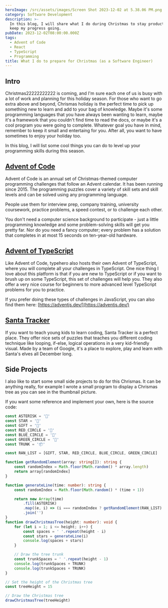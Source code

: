 ```yaml
---
heroImage: /src/assets/images/Screen Shot 2023-12-02 at 5.38.06 PM.png
category: Software Development
description: >-
  In this blog, I will share what I do during Christmas to stay productive and
  keep my progress going.
pubDate: 2023-12-02T08:00:00.000Z
tags:
  - Advent of Code
  - React
  - TypeScript
  - Programming
title: What I do to prepare for Christmas (as a Software Engineer)
---
```


## Intro

Christmas22222222222 is coming, and I'm sure each one of us is busy with a lot of work and planning for this holiday season. For those who want to go extra above and beyond, Chrismas holiday is the perfect time to pick up something new to learn and add to your bag of knowledge. Maybe it's some programming languages that you have always been wanting to learn, maybe it's a framework that you couldn't find time to read the docs, or maybe it's a cool program you were going to complete. Whatever goal you have in mind, remember to keep it small and entertaing for you. After all, you want to have sometimes to enjoy your holiday too.

In this blog, I will list some cool things you can do to level up your programming skills during this season.

## [Advent of Code](https://adventofcode.com/)

Advent of Code is an annual set of Christmas-themed computer programming challenges that follow an Advent calendar. It has been running since 2015. The programming puzzles cover a variety of skill sets and skill levels and can be solved using any programming language.

People use them for interview prep, company training, university coursework, practice problems, a speed contest, or to challenge each other.

You don't need a computer science background to participate - just a little programming knowledge and some problem-solving skills will get you pretty far. Nor do you need a fancy computer; every problem has a solution that completes in at most 15 seconds on ten-year-old hardware.

## [Advent of TypeScript](https://typehero.dev/aot-2023)

Like Advent of Code, typehero also hosts their own Advent of TypeScript, where you will complete all your challenges in TypeScript. One nice thing I love about this platform is that if you are new to TypeScript or if you want to brush up on some TypeScript, this set of challenges will help you. They also offer a very nice course for beginners to more advanced level TypeScript problems for you to practice.

If you prefer doing these types of challenges in JavaScript, you can also find them here: [https://adventjs.dev/](https://adventjs.dev/)

## [Santa Tracker](https://santatracker.google.com/codelab.html)

If you want to teach young kids to learn coding, Santa Tracker is a perfect place. They offer nice sets of puzzles that teaches you different coding technique like looping, if-else, logical operations in a very kid-friendly visual. Made by a team of Google, it's a place to explore, play and learn with Santa's elves all December long.

## Side Projects

I also like to start some small side projects to do for this Chrismas. It can be anything really, for example I wrote a small program to display a Chrismas tree as you can see in the thumbnail picture.

If you want some reference and implement your own, here is the source code:

```ts
const ASTERISK = '🎄'
const STAR = '🌟'
const GIFT = '🎁'
const RED_CIRCLE = '🔴'
const BLUE_CIRCLE = '🔵'
const GREEN_CIRCLE = '💚'
const TRUNK = '📦'

const RAN_LIST = [GIFT, STAR, RED_CIRCLE, BLUE_CIRCLE, GREEN_CIRCLE]

function getRandomElement(array: string[]): string {
	const randomIndex = Math.floor(Math.random() * array.length)
	return array[randomIndex]
}

function generateLine(time: number): string {
	const randomIndex = Math.floor(Math.random() * (time + 1))

	return new Array(time)
		.fill(ASTERISK)
		.map((e, i) => (i === randomIndex ? getRandomElement(RAN_LIST) : e))
		.join('')
}
function drawChristmasTree(height: number): void {
	for (let i = 1; i <= height; i++) {
		const spaces = ' '.repeat(height - i)
		const stars = generateLine(i)
		console.log(spaces + stars)
	}

	// Draw the tree trunk
	const trunkSpaces = ' '.repeat(height - 1)
	console.log(trunkSpaces + TRUNK)
	console.log(trunkSpaces + TRUNK)
}

// Set the height of the Christmas tree
const treeHeight = 15

// Draw the Christmas tree
drawChristmasTree(treeHeight)
```
